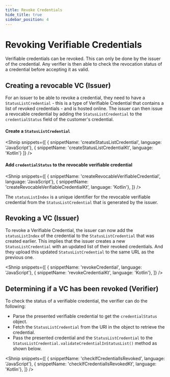 ```yaml
---
title: Revoke Credentials
hide_title: true
sidebar_position: 4
---
```

<LanguageSwitcher languages="JavaScript, Kotlin" />

# Revoking Verifiable Credentials
Verifiable credentials can be revoked. This can only be done by the issuer of the credential. Any verifier is then able to check the revocation status of a credential before accepting it as valid.

## Creating a revocable VC (Issuer)
For an issuer to be able to revoke a credential, they need to have a `StatusListCredential` - this is a type of Verifiable Credential that contains a list of revoked credentials - and is hosted online. The issuer can then issue a revocable credential by adding the `StatusListCredential` to the `credentialStatus` field of the customer's credential.

#### Create a `StatusListCredential`
<Shnip
  snippets={[
    { snippetName: 'createStatusListCredential', language: 'JavaScript'},
    { snippetName: 'createStatusListCredentialKt', language: 'Kotlin'}
    ]}
/>

#### Add `credentialStatus` to the revocable verifiable credential
<Shnip
  snippets={[
    { snippetName: 'createRevocableVerifiableCredential', language: 'JavaScript'},
    { snippetName: 'createRevocableVerifiableCredentialKt', language: 'Kotlin'},
    ]}
/>

The `statusListIndex` is a unique identifier for the revocable verifiable credential from the `StatusListCredential` that is generated by the issuer.

## Revoking a VC (Issuer)
To revoke a Verifiable Credential, the issuer can now add the `statusListIndex` of the credential to the `StatusListCredential` that was created earlier. This implies that the issuer creates a new `StatusListCredential` with an updated list of their revoked credentials. And they upload this updated `StatusListCredential` to the same URL as the previous one.

<Shnip
  snippets={[
    { snippetName: 'revokeCredential', language: 'JavaScript'},
    { snippetName: 'revokeCredentialKt', language: 'Kotlin'},
    ]}
/>

## Determining if a VC has been revoked (Verifier)
To check the status of a verifiable credential, the verifier can do the following:
- Parse the presented verifiable credential to get the `credentialStatus` object.
- Fetch the `StatusListCredential` from the URI in the object to retrieve the credential.
- Pass the presented credential and the `StatusListCredential` to the `StatusListCredential.validateCredentialInStatusList()` method as shown below.


<Shnip
  snippets={[
    { snippetName: 'checkIfCredentialIsRevoked', language: 'JavaScript'},
    { snippetName: 'checkIfCredentialIsRevokedKt', language: 'Kotlin'},
    ]}
/>
